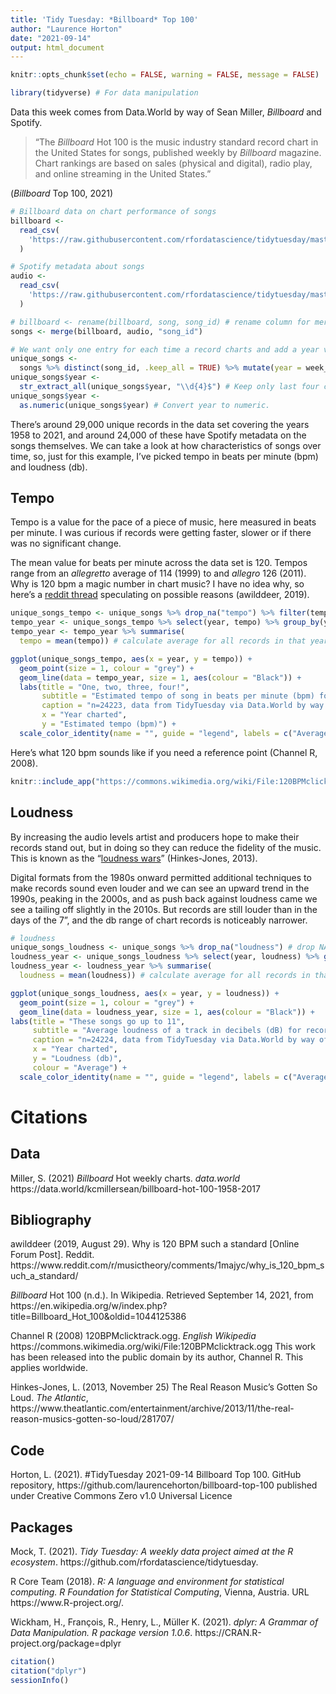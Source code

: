 ```yaml
---
title: 'Tidy Tuesday: *Billboard* Top 100'
author: "Laurence Horton"
date: "2021-09-14"
output: html_document
---
```


```r
knitr::opts_chunk$set(echo = FALSE, warning = FALSE, message = FALSE)
```

```r
library(tidyverse) # For data manipulation
```

Data this week comes from Data.World by way of Sean Miller, *Billboard* and Spotify.

> "The *Billboard* Hot 100 is the music industry standard record chart in the United States for songs, published weekly by *Billboard* magazine. Chart rankings are based on sales (physical and digital), radio play, and online streaming in the United States."

(*Billboard* Top 100, 2021)

```r
# Billboard data on chart performance of songs
billboard <-
  read_csv(
    'https://raw.githubusercontent.com/rfordatascience/tidytuesday/master/data/2021/2021-09-14/billboard.csv'
  )

# Spotify metadata about songs
audio <-
  read_csv(
    'https://raw.githubusercontent.com/rfordatascience/tidytuesday/master/data/2021/2021-09-14/audio_features.csv'
  )
```

```r
# billboard <- rename(billboard, song, song_id) # rename column for merging the two data sets.
songs <- merge(billboard, audio, "song_id")

# We want only one entry for each time a record charts and add a year variable to show the year it charted.
unique_songs <-
  songs %>% distinct(song_id, .keep_all = TRUE) %>% mutate(year = week_id) # remove duplicates of song_id, create new variable for year based on the week_id for when the record made the charts.
unique_songs$year <-
  str_extract_all(unique_songs$year, "\\d{4}$") # Keep only last four characters of year variable.
unique_songs$year <-
  as.numeric(unique_songs$year) # Convert year to numeric.
```

There's around 29,000 unique records in the data set covering the years 1958 to 2021, and around 24,000 of these have Spotify metadata on the songs themselves. We can take a look at how characteristics of songs over time, so, just for this example, I've picked tempo in beats per minute (bpm) and loudness (db).

## Tempo
Tempo is a value for the pace of a piece of music, here measured in beats per minute. I was curious if records were getting faster, slower or if there was no significant change.

The mean value for beats per minute across the data set is 120. Tempos range from an *allegretto* average of 114 (1999) to and *allegro* 126 (2011). Why is 120 bpm a magic number in chart music? I have no idea why, so here's a [reddit thread](https://www.reddit.com/r/musictheory/comments/1majyc/why_is_120_bpm_such_a_standard/) speculating on possible reasons (awilddeer, 2019).

```r
unique_songs_tempo <- unique_songs %>% drop_na("tempo") %>% filter(tempo > 0) # drop NA values and effective NA's (songs with a tempo of zero)
tempo_year <- unique_songs_tempo %>% select(year, tempo) %>% group_by(year) # group by year
tempo_year <- tempo_year %>% summarise(
  tempo = mean(tempo)) # calculate average for all records in that year where data are available.
```

```r
ggplot(unique_songs_tempo, aes(x = year, y = tempo)) + 
  geom_point(size = 1, colour = "grey") +
  geom_line(data = tempo_year, size = 1, aes(colour = "Black")) +
  labs(title = "One, two, three, four!",
       subtitle = "Estimated tempo of song in beats per minute (bpm) for records on The *Billboard* Hot 100,\n1958-2021",
       caption = "n=24223, data from TidyTuesday via Data.World by way of Sean Miller, Billboard.com and Spotify",
       x = "Year charted",
       y = "Estimated tempo (bpm)") +
  scale_color_identity(name = "", guide = "legend", labels = c("Average"))
```

Here's what 120 bpm sounds like if you need a reference point (Channel R, 2008).
```r
knitr::include_app("https://commons.wikimedia.org/wiki/File:120BPMclicktrack.ogg?embedplayer=yes", height = "50px")
```


## Loudness
By increasing the audio levels artist and producers hope to make their records stand out, but in doing so they can reduce the fidelity of the music. This is known as the "[loudness wars](https://www.theatlantic.com/entertainment/archive/2013/11/the-real-reason-musics-gotten-so-loud/281707/)" (Hinkes-Jones, 2013).

Digital formats from the 1980s onward permitted additional techniques to make records sound even louder and we can see an upward trend in the 1990s, peaking in the 2000s, and as push back against loudness came we see a tailing off slightly in the 2010s. But records are still louder than in the days of the 7", and the db range of chart records is noticeably narrower.

```r
# loudness
unique_songs_loudness <- unique_songs %>% drop_na("loudness") # drop NA values
loudness_year <- unique_songs_loudness %>% select(year, loudness) %>% group_by(year) # group by year
loudness_year <- loudness_year %>% summarise(
  loudness = mean(loudness)) # calculate average for all records in that year where data are available.
```

```r
ggplot(unique_songs_loudness, aes(x = year, y = loudness)) +
  geom_point(size = 1, colour = "grey") +
  geom_line(data = loudness_year, size = 1, aes(colour = "Black")) +
labs(title = "These songs go up to 11",
     subtitle = "Average loudness of a track in decibels (dB) for records on The *Billboard* Hot 100,\n1958-2021",
     caption = "n=24224, data from TidyTuesday via Data.World by way of Sean Miller, Billboard.com and Spotify",
     x = "Year charted",
     y = "Loudness (db)",
     colour = "Average") +
  scale_color_identity(name = "", guide = "legend", labels = c("Average"))
```

# Citations
## Data
Miller, S. (2021) *Billboard* Hot weekly charts. *data.world* https://data.world/kcmillersean/billboard-hot-100-1958-2017


## Bibliography
awilddeer (2019, August 29). Why is 120 BPM such a standard [Online Forum Post]. Reddit. https://www.reddit.com/r/musictheory/comments/1majyc/why_is_120_bpm_such_a_standard/

*Billboard* Hot 100 (n.d.). In Wikipedia. Retrieved September 14, 2021, from https://en.wikipedia.org/w/index.php?title=Billboard_Hot_100&oldid=1044125386

Channel R (2008) 120BPMclicktrack.ogg. *English Wikipedia* https://commons.wikimedia.org/wiki/File:120BPMclicktrack.ogg
This work has been released into the public domain by its author, Channel R. This applies worldwide.

Hinkes-Jones, L. (2013, November 25) The Real Reason Music's Gotten So Loud. *The Atlantic*,  https://www.theatlantic.com/entertainment/archive/2013/11/the-real-reason-musics-gotten-so-loud/281707/


## Code
Horton, L. (2021). #TidyTuesday 2021-09-14 Billboard Top 100. GitHub repository, https://github.com/laurencehorton/billboard-top-100
published under Creative Commons Zero v1.0 Universal Licence


## Packages
Mock, T. (2021). *Tidy Tuesday: A weekly data project aimed at the R ecosystem*. https://github.com/rfordatascience/tidytuesday.

R Core Team (2018). *R: A language and environment for statistical computing. R Foundation for Statistical Computing*, Vienna, Austria. URL https://www.R-project.org/.

Wickham, H., François, R., Henry, L., Müller K. (2021). *dplyr: A Grammar of Data Manipulation. R package version 1.0.6*. https://CRAN.R-project.org/package=dplyr

```r
citation()
citation("dplyr")
sessionInfo()
```